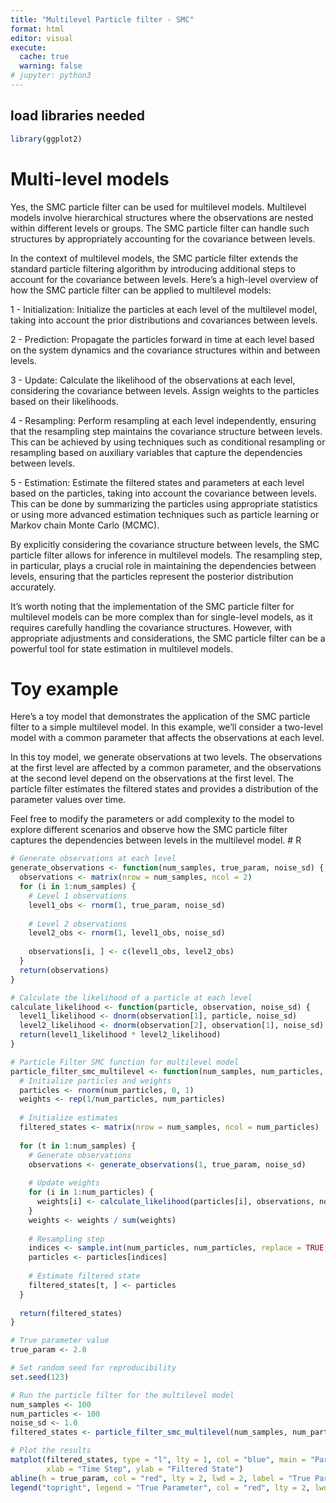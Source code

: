 ```yaml
---
title: "Multilevel Particle filter - SMC"
format: html
editor: visual
execute:
  cache: true
  warning: false
# jupyter: python3
---
```


## load libraries needed

```r
library(ggplot2)

```

# Multi-level models

Yes, the SMC particle filter can be used for multilevel models. Multilevel models involve hierarchical structures where the observations are nested within different levels or groups. The SMC particle filter can handle such structures by appropriately accounting for the covariance between levels.

In the context of multilevel models, the SMC particle filter extends the standard particle filtering algorithm by introducing additional steps to account for the covariance between levels. Here's a high-level overview of how the SMC particle filter can be applied to multilevel models:

1 - Initialization: Initialize the particles at each level of the multilevel model, taking into account the prior distributions and covariances between levels.

2 - Prediction: Propagate the particles forward in time at each level based on the system dynamics and the covariance structures within and between levels.

3 - Update: Calculate the likelihood of the observations at each level, considering the covariance between levels. Assign weights to the particles based on their likelihoods.

4 - Resampling: Perform resampling at each level independently, ensuring that the resampling step maintains the covariance structure between levels. This can be achieved by using techniques such as conditional resampling or resampling based on auxiliary variables that capture the dependencies between levels.

5 - Estimation: Estimate the filtered states and parameters at each level based on the particles, taking into account the covariance between levels. This can be done by summarizing the particles using appropriate statistics or using more advanced estimation techniques such as particle learning or Markov chain Monte Carlo (MCMC).

By explicitly considering the covariance structure between levels, the SMC particle filter allows for inference in multilevel models. The resampling step, in particular, plays a crucial role in maintaining the dependencies between levels, ensuring that the particles represent the posterior distribution accurately.

It's worth noting that the implementation of the SMC particle filter for multilevel models can be more complex than for single-level models, as it requires carefully handling the covariance structures. However, with appropriate adjustments and considerations, the SMC particle filter can be a powerful tool for state estimation in multilevel models.

# Toy example

Here's a toy model that demonstrates the application of the SMC particle filter to a simple multilevel model. In this example, we'll consider a two-level model with a common parameter that affects the observations at each level.

In this toy model, we generate observations at two levels. The observations at the first level are affected by a common parameter, and the observations at the second level depend on the observations at the first level. The particle filter estimates the filtered states and provides a distribution of the parameter values over time.

Feel free to modify the parameters or add complexity to the model to explore different scenarios and observe how the SMC particle filter captures the dependencies between levels in the multilevel model. \# R

```r
# Generate observations at each level
generate_observations <- function(num_samples, true_param, noise_sd) {
  observations <- matrix(nrow = num_samples, ncol = 2)
  for (i in 1:num_samples) {
    # Level 1 observations
    level1_obs <- rnorm(1, true_param, noise_sd)
    
    # Level 2 observations
    level2_obs <- rnorm(1, level1_obs, noise_sd)
    
    observations[i, ] <- c(level1_obs, level2_obs)
  }
  return(observations)
}

# Calculate the likelihood of a particle at each level
calculate_likelihood <- function(particle, observation, noise_sd) {
  level1_likelihood <- dnorm(observation[1], particle, noise_sd)
  level2_likelihood <- dnorm(observation[2], observation[1], noise_sd)
  return(level1_likelihood * level2_likelihood)
}

# Particle Filter SMC function for multilevel model
particle_filter_smc_multilevel <- function(num_samples, num_particles, noise_sd) {
  # Initialize particles and weights
  particles <- rnorm(num_particles, 0, 1)
  weights <- rep(1/num_particles, num_particles)
  
  # Initialize estimates
  filtered_states <- matrix(nrow = num_samples, ncol = num_particles)
  
  for (t in 1:num_samples) {
    # Generate observations
    observations <- generate_observations(1, true_param, noise_sd)
    
    # Update weights
    for (i in 1:num_particles) {
      weights[i] <- calculate_likelihood(particles[i], observations, noise_sd) * weights[i]
    }
    weights <- weights / sum(weights)
    
    # Resampling step
    indices <- sample.int(num_particles, num_particles, replace = TRUE, prob = weights)
    particles <- particles[indices]
    
    # Estimate filtered state
    filtered_states[t, ] <- particles
  }
  
  return(filtered_states)
}

# True parameter value
true_param <- 2.0

# Set random seed for reproducibility
set.seed(123)

# Run the particle filter for the multilevel model
num_samples <- 100
num_particles <- 100
noise_sd <- 1.0
filtered_states <- particle_filter_smc_multilevel(num_samples, num_particles, noise_sd)

# Plot the results
matplot(filtered_states, type = "l", lty = 1, col = "blue", main = "Particle Filter SMC for Multilevel Model",
        xlab = "Time Step", ylab = "Filtered State")
abline(h = true_param, col = "red", lty = 2, lwd = 2, label = "True Parameter")
legend("topright", legend = "True Parameter", col = "red", lty = 2, lwd = 2)

```
